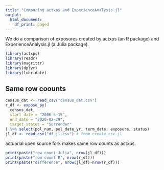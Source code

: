 ```yaml
---
title: "Comparing actxps and ExperienceAnalysis.jl"
output:
  html_document:
    df_print: paged
---
```


We do a comparison of exposures created by actxps (an R package) and ExperienceAnalysis.jl (a Julia package).

```r
library(actxps)
library(readr)
library(magrittr)
library(dplyr)
library(lubridate)
```

## Same row coounts

```r
census_dat <- read_csv("census_dat.csv")
r_df <- expose_py(
  census_dat,
  start_date = "2006-6-15",
  end_date = "2020-02-29",
  target_status = "Surrender"
) %>% select(pol_num, pol_date_yr, term_date, exposure, status)
jl_df <- read_csv("df_jl.csv") # from create_csv.jl
```

actuarial open source fork makes same row counts as actxps.

```r
print(paste("row count Julia", nrow(jl_df)))
print(paste("row count R", nrow(r_df)))
print(paste("difference", nrow(jl_df)-nrow(r_df)))
```

